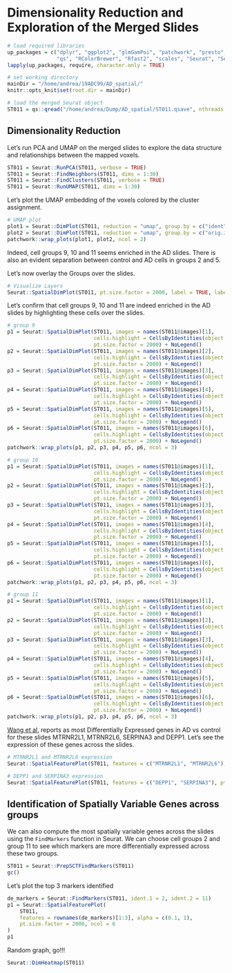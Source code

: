 # Dimensionality Reduction and Exploration of the Merged Slides

```r
# load required libraries
up_packages = c("dplyr", "ggplot2", "glmGamPoi", "patchwork", "presto",
                "qs", "RColorBrewer", "Rfast2", "scales", "Seurat", "SeuratData")
lapply(up_packages, require, character.only = TRUE)

# set working directory
mainDir = "/home/andrea/19ADC99/AD_spatial/"
knitr::opts_knit$set(root.dir = mainDir)

# load the merged Seurat object
ST011 = qs::qread("/home/andrea/Dump/AD_spatial/ST011.qsave", nthreads = 4)
```


## Dimensionality Reduction

Let's run PCA and UMAP on the merged slides to explore the data structure and relationships between the mapped voxels.

```r

ST011 = Seurat::RunPCA(ST011, verbose = TRUE)
ST011 = Seurat::FindNeighbors(ST011, dims = 1:30)
ST011 = Seurat::FindClusters(ST011, verbose = TRUE)
ST011 = Seurat::RunUMAP(ST011, dims = 1:30)

```

Let's plot the UMAP embedding of the voxels colored by the cluster assignment.

```r

# UMAP plot
plot1 = Seurat::DimPlot(ST011, reduction = "umap", group.by = c("ident"), label = TRUE)
plot2 = Seurat::DimPlot(ST011, reduction = "umap", group.by = c("orig.ident"), cols = c("indianred", "brown2", "firebrick", "#BCD2EE", "lightskyblue3", "dodgerblue"), label = FALSE)
patchwork::wrap_plots(plot1, plot2, ncol = 2)

```

Indeed, cell groups 9, 10 and 11 seems enriched in the AD slides. There is also an evident separation between control and AD cells in groups 2 and 5.

Let's now overlay the Groups over the slides.

```r

# Visualize Layers
Seurat::SpatialDimPlot(ST011, pt.size.factor = 2000, label = TRUE, label.size = 3, ncol = 3)

```

Let's confirm that cell groups 9, 10 and 11 are indeed enriched in the AD slides by highlighting these cells over the slides.

```r

# group 9
p1 = Seurat::SpatialDimPlot(ST011, images = names(ST011@images)[1],
                            cells.highlight = CellsByIdentities(object = ST011, idents = 9),
                            pt.size.factor = 2000) + NoLegend()
p2 = Seurat::SpatialDimPlot(ST011, images = names(ST011@images)[2],
                            cells.highlight = CellsByIdentities(object = ST011, idents = 9),
                            pt.size.factor = 2000) + NoLegend()
p3 = Seurat::SpatialDimPlot(ST011, images = names(ST011@images)[3],
                            cells.highlight = CellsByIdentities(object = ST011, idents = 9),
                            pt.size.factor = 2000) + NoLegend()
p4 = Seurat::SpatialDimPlot(ST011, images = names(ST011@images)[4],
                            cells.highlight = CellsByIdentities(object = ST011, idents = 9),
                            pt.size.factor = 2000) + NoLegend()
p5 = Seurat::SpatialDimPlot(ST011, images = names(ST011@images)[5],
                            cells.highlight = CellsByIdentities(object = ST011, idents = 9),
                            pt.size.factor = 2000) + NoLegend()
p6 = Seurat::SpatialDimPlot(ST011, images = names(ST011@images)[6],
                            cells.highlight = CellsByIdentities(object = ST011, idents = 9),
                            pt.size.factor = 2000) + NoLegend()
patchwork::wrap_plots(p1, p2, p3, p4, p5, p6, ncol = 3)
```


```r
# group 10
p1 = Seurat::SpatialDimPlot(ST011, images = names(ST011@images)[1],
                            cells.highlight = CellsByIdentities(object = ST011, idents = 10),
                            pt.size.factor = 2000) + NoLegend()
p2 = Seurat::SpatialDimPlot(ST011, images = names(ST011@images)[2],
                            cells.highlight = CellsByIdentities(object = ST011, idents = 10),
                            pt.size.factor = 2000) + NoLegend()
p3 = Seurat::SpatialDimPlot(ST011, images = names(ST011@images)[3],
                            cells.highlight = CellsByIdentities(object = ST011, idents = 10),
                            pt.size.factor = 2000) + NoLegend()
p4 = Seurat::SpatialDimPlot(ST011, images = names(ST011@images)[4],
                            cells.highlight = CellsByIdentities(object = ST011, idents = 10),
                            pt.size.factor = 2000) + NoLegend()
p5 = Seurat::SpatialDimPlot(ST011, images = names(ST011@images)[5],
                            cells.highlight = CellsByIdentities(object = ST011, idents = 10),
                            pt.size.factor = 2000) + NoLegend()
p6 = Seurat::SpatialDimPlot(ST011, images = names(ST011@images)[6],
                            cells.highlight = CellsByIdentities(object = ST011, idents = 10),
                            pt.size.factor = 2000) + NoLegend()
patchwork::wrap_plots(p1, p2, p3, p4, p5, p6, ncol = 3)

```


```r

# group 11
p1 = Seurat::SpatialDimPlot(ST011, images = names(ST011@images)[1],
                            cells.highlight = CellsByIdentities(object = ST011, idents = 11),
                            pt.size.factor = 2000) + NoLegend()
p2 = Seurat::SpatialDimPlot(ST011, images = names(ST011@images)[2],
                            cells.highlight = CellsByIdentities(object = ST011, idents = 11),
                            pt.size.factor = 2000) + NoLegend()
p3 = Seurat::SpatialDimPlot(ST011, images = names(ST011@images)[3],
                            cells.highlight = CellsByIdentities(object = ST011, idents = 11),
                            pt.size.factor = 2000) + NoLegend()
p4 = Seurat::SpatialDimPlot(ST011, images = names(ST011@images)[4],
                            cells.highlight = CellsByIdentities(object = ST011, idents = 11),
                            pt.size.factor = 2000) + NoLegend()
p5 = Seurat::SpatialDimPlot(ST011, images = names(ST011@images)[5],
                            cells.highlight = CellsByIdentities(object = ST011, idents = 11),
                            pt.size.factor = 2000) + NoLegend()
p6 = Seurat::SpatialDimPlot(ST011, images = names(ST011@images)[6],
                            cells.highlight = CellsByIdentities(object = ST011, idents = 11),
                            pt.size.factor = 2000) + NoLegend()
patchwork::wrap_plots(p1, p2, p3, p4, p5, p6, ncol = 3)

```




[Wang et al.](https://www.nature.com/articles/s41467-024-49133-z) reports as most Differentially Expressed genes in AD vs control for these slides MTRNR2L1, MTRNR2L6, SERPINA3 and DEPP1.
Let's see the expression of these genes across the slides.

```r

# MTRNR2L1 and MTRNR2L6 expression
Seurat::SpatialFeaturePlot(ST011, features = c("MTRNR2L1", "MTRNR2L6"), pt.size.factor = 2000)

```


```r

# DEPP1 and SERPINA3 expression
Seurat::SpatialFeaturePlot(ST011, features = c("DEPP1", "SERPINA3"), pt.size.factor = 2000)

```


## Identification of Spatially Variable Genes across groups

We can also compute the most spatially variable genes across the slides using the `FindMarkers` function in Seurat.
We can choose cell groups 2 and group 11 to see which markers are more differentially expressed across these two groups.

```r
ST011 = Seurat::PrepSCTFindMarkers(ST011)
gc()
```

Let's plot the top 3 markers identified

```r
de_markers = Seurat::FindMarkers(ST011, ident.1 = 2, ident.2 = 11)
p1 = Seurat::SpatialFeaturePlot(
    ST011,
    features = rownames(de_markers)[1:3], alpha = c(0.1, 1),
    pt.size.factor = 2000, ncol = 6
)
p1

```





Random graph, go!!!

```r

Seurat::DimHeatmap(ST011)

```